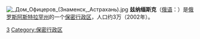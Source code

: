 [[File:_Дом_Офицеров_(Знаменск,_Астрахань).jpg|thumb]]
'''兹纳缅斯克'''（[[俄语|俄语]]：'''{{lang|ru|Знаменск}}'''）是[[俄罗斯|俄罗斯]][[阿斯特拉罕州|阿斯特拉罕州]]的一个[[保密行政区|保密行政区]]，人口约3万（2002年）。

{{Closed cities of Russia}}
{{Russia-geo-stub}}

[[Category:阿斯特拉罕州城市|З]]
[[Category:保密行政区|Category:保密行政区]]